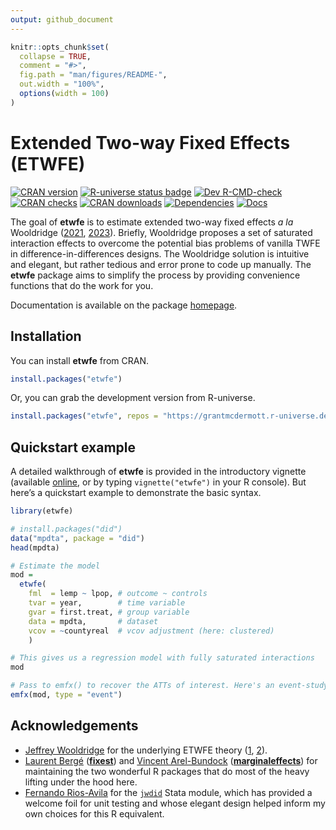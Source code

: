```yaml
---
output: github_document
---
```


<!-- README.md is generated from README.Rmd. Please edit that file -->

```r
knitr::opts_chunk$set(
  collapse = TRUE,
  comment = "#>",
  fig.path = "man/figures/README-",
  out.width = "100%",
  options(width = 100)
)
```

# Extended Two-way Fixed Effects (ETWFE)

<!-- badges: start -->
[![CRAN version](https://www.r-pkg.org/badges/version/etwfe)](https://CRAN.R-project.org/package=etwfe)
[![R-universe status badge](https://grantmcdermott.r-universe.dev/badges/etwfe)](https://grantmcdermott.r-universe.dev)
[![Dev R-CMD-check](https://github.com/grantmcdermott/etwfe/actions/workflows/R-CMD-check.yaml/badge.svg)](https://github.com/grantmcdermott/etwfe/actions/workflows/R-CMD-check.yaml)
[![CRAN checks](https://badges.cranchecks.info/worst/etwfe.svg)](https://cran.r-project.org/web/checks/check_results_etwfe.html)
[![CRAN downloads](https://cranlogs.r-pkg.org/badges/etwfe)](https://cran.r-project.org/package=etwfe)
[![Dependencies](https://tinyverse.netlify.app/badge/etwfe)](https://CRAN.R-project.org/package=etwfe)
[![Docs](https://img.shields.io/badge/docs-homepage-blue.svg)](https://grantmcdermott.com/etwfe/index.html)
<!-- badges: end -->

The goal of **etwfe** is to estimate extended two-way fixed effects _a la_
Wooldridge ([2021](https://dx.doi.org/10.2139/ssrn.3906345),
[2023](https://doi.org/10.1093/ectj/utad016)).  Briefly,
Wooldridge proposes a set of saturated interaction effects to overcome the
potential bias problems of vanilla TWFE in difference-in-differences designs.
The Wooldridge solution is intuitive and elegant, but rather tedious and error
prone to code up manually. The **etwfe** package aims to simplify the process by
providing convenience functions that do the work for you.

Documentation is available on the package [homepage](https://grantmcdermott.com/etwfe/).

## Installation

You can install **etwfe** from CRAN.

```r
install.packages("etwfe")
```

Or, you can grab the development version from R-universe.

``` r
install.packages("etwfe", repos = "https://grantmcdermott.r-universe.dev")
```

## Quickstart example

A detailed walkthrough of **etwfe** is provided in the introductory vignette 
(available [online](https://grantmcdermott.com/etwfe/articles/etwfe.html), or
by typing `vignette("etwfe")` in your R console). But here's a quickstart
example to demonstrate the basic syntax.

```r
library(etwfe)

# install.packages("did")
data("mpdta", package = "did")
head(mpdta)

# Estimate the model
mod =
  etwfe(
    fml  = lemp ~ lpop, # outcome ~ controls
    tvar = year,        # time variable
    gvar = first.treat, # group variable
    data = mpdta,       # dataset
    vcov = ~countyreal  # vcov adjustment (here: clustered)
    )

# This gives us a regression model with fully saturated interactions
mod

# Pass to emfx() to recover the ATTs of interest. Here's an event-study example.
emfx(mod, type = "event")
```

## Acknowledgements

- [Jeffrey Wooldridge](https://econ.msu.edu/about/directory/Wooldridge-Jeffrey) for the underlying ETWFE theory ([1](https://dx.doi.org/10.2139/ssrn.3906345), [2](https://doi.org/10.1093/ectj/utad016)).
- [Laurent Bergé](https://sites.google.com/site/laurentrberge/) ([**fixest**](https://lrberge.github.io/fixest/)) and [Vincent Arel-Bundock](https://arelbundock.com/) ([**marginaleffects**](https://marginaleffects.com/)) for maintaining the two wonderful R packages that do most of the heavy lifting under the hood here.
- [Fernando Rios-Avila](https://friosavila.github.io/) for the [`jwdid`](https://ideas.repec.org/c/boc/bocode/s459114.html) Stata module, which has provided a welcome foil for unit testing and whose elegant design helped inform my own choices for this R equivalent. 